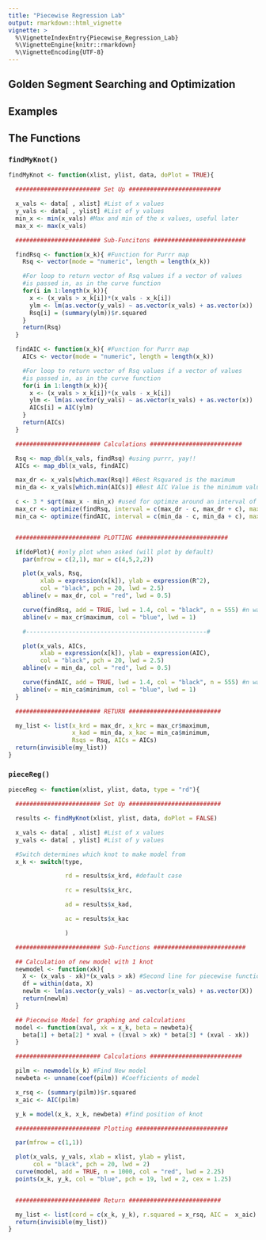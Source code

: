 ```yaml
---
title: "Piecewise Regression Lab"
output: rmarkdown::html_vignette
vignette: >
  %\VignetteIndexEntry{Piecewise_Regression_Lab}
  %\VignetteEngine{knitr::rmarkdown}
  %\VignetteEncoding{UTF-8}
---
```


## Golden Segment Searching and Optimization


## Examples

## The Functions

### `findMyKnot()`
```r
findMyKnot <- function(xlist, ylist, data, doPlot = TRUE){

  ######################## Set Up ##########################

  x_vals <- data[ , xlist] #List of x values
  y_vals <- data[ , ylist] #List of y values
  min_x <- min(x_vals) #Max and min of the x values, useful later
  max_x <- max(x_vals)

  ######################## Sub-Funcitons ##########################

  findRsq <- function(x_k){ #Function for Purrr map
    Rsq <- vector(mode = "numeric", length = length(x_k))

    #For loop to return vector of Rsq values if a vector of values
    #is passed in, as in the curve function
    for(i in 1:length(x_k)){
      x <- (x_vals > x_k[i])*(x_vals - x_k[i])
      ylm <- lm(as.vector(y_vals) ~ as.vector(x_vals) + as.vector(x))
      Rsq[i] = (summary(ylm))$r.squared
    }
    return(Rsq)
  }

  findAIC <- function(x_k){ #Function for Purrr map
    AICs <- vector(mode = "numeric", length = length(x_k))

    #For loop to return vector of Rsq values if a vector of values
    #is passed in, as in the curve function
    for(i in 1:length(x_k)){
      x <- (x_vals > x_k[i])*(x_vals - x_k[i])
      ylm <- lm(as.vector(y_vals) ~ as.vector(x_vals) + as.vector(x))
      AICs[i] = AIC(ylm)
    }
    return(AICs)
  }

  ######################## Calculations ##########################

  Rsq <- map_dbl(x_vals, findRsq) #using purrr, yay!!
  AICs <- map_dbl(x_vals, findAIC)

  max_dr <- x_vals[which.max(Rsq)] #Best Rsquared is the maximum
  min_da <- x_vals[which.min(AICs)] #Best AIC Value is the minimum value

  c <- 3 * sqrt(max_x - min_x) #used for optimze around an interval of the discrete case
  max_cr <- optimize(findRsq, interval = c(max_dr - c, max_dr + c), maximum = TRUE)
  min_ca <- optimize(findAIC, interval = c(min_da - c, min_da + c), maximum = FALSE)


  ######################## PLOTTING ##########################

  if(doPlot){ #only plot when asked (will plot by default)
    par(mfrow = c(2,1), mar = c(4,5,2,2))

    plot(x_vals, Rsq,
         xlab = expression(x[k]), ylab = expression(R^2),
         col = "black", pch = 20, lwd = 2.5)
    abline(v = max_dr, col = "red", lwd = 0.5)

    curve(findRsq, add = TRUE, lwd = 1.4, col = "black", n = 555) #n was arbitrary chosen
    abline(v = max_cr$maximum, col = "blue", lwd = 1)

    #---------------------------------------------------#

    plot(x_vals, AICs,
         xlab = expression(x[k]), ylab = expression(AIC),
         col = "black", pch = 20, lwd = 2.5)
    abline(v = min_da, col = "red", lwd = 0.5)

    curve(findAIC, add = TRUE, lwd = 1.4, col = "black", n = 555) #n was arbitrary chosen
    abline(v = min_ca$minimum, col = "blue", lwd = 1)
  }

  ######################## RETURN ##########################

  my_list <- list(x_krd = max_dr, x_krc = max_cr$maximum,
                  x_kad = min_da, x_kac = min_ca$minimum,
                  Rsqs = Rsq, AICs = AICs)
  return(invisible(my_list))
}
```


### `pieceReg()`
```r
pieceReg <- function(xlist, ylist, data, type = "rd"){

  ######################## Set Up ##########################

  results <- findMyKnot(xlist, ylist, data, doPlot = FALSE)

  x_vals <- data[ , xlist] #List of x values
  y_vals <- data[ , ylist] #List of y values

  #Switch determines which knot to make model from
  x_k <- switch(type,

                rd = results$x_krd, #default case

                rc = results$x_krc,

                ad = results$x_kad,

                ac = results$x_kac

                )

  ######################## Sub-Functions ##########################

  ## Calculation of new model with 1 knot
  newmodel <- function(xk){
    X <- (x_vals - xk)*(x_vals > xk) #Second line for piecewise function based on knot
    df = within(data, X)
    newlm <- lm(as.vector(y_vals) ~ as.vector(x_vals) + as.vector(X))
    return(newlm)
  }

  ## Piecewise Model for graphing and calculations
  model <- function(xval, xk = x_k, beta = newbeta){
    beta[1] + beta[2] * xval + ((xval > xk) * beta[3] * (xval - xk))
  }

  ######################## Calculations ##########################

  pilm <- newmodel(x_k) #Find New model
  newbeta <- unname(coef(pilm)) #Coefficients of model

  x_rsq <- (summary(pilm))$r.squared
  x_aic <- AIC(pilm)

  y_k = model(x_k, x_k, newbeta) #find position of knot

  ######################## Plotting ##########################

  par(mfrow = c(1,1))

  plot(x_vals, y_vals, xlab = xlist, ylab = ylist,
       col = "black", pch = 20, lwd = 2)
  curve(model, add = TRUE, n = 1000, col = "red", lwd = 2.25)
  points(x_k, y_k, col = "blue", pch = 19, lwd = 2, cex = 1.25)


  ######################## Return ##########################

  my_list <- list(cord = c(x_k, y_k), r.squared = x_rsq, AIC =  x_aic)
  return(invisible(my_list))
}
```

